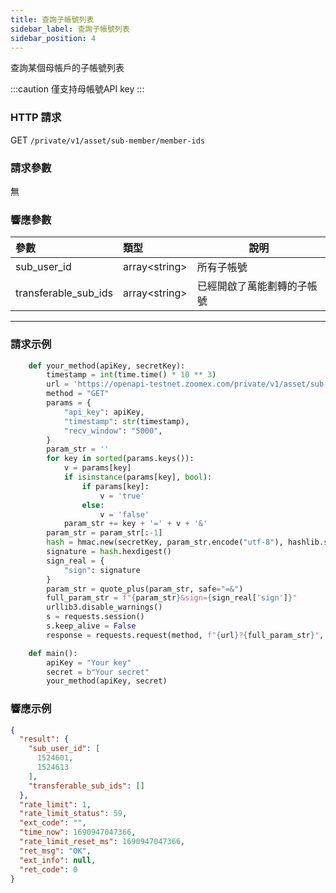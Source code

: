 ```yaml
---
title: 查詢子帳號列表
sidebar_label: 查詢子帳號列表
sidebar_position: 4
---
```


查詢某個母帳戶的子帳號列表

:::caution
僅支持母帳號API key
:::

### HTTP 請求
GET `/private/v1/asset/sub-member/member-ids`

### 請求參數
無

### 響應參數
| 參數 | 類型 | 說明|
|:----- |:-----|----- |
|sub_user_id |array&lt;string&gt; |所有子帳號 |
|transferable_sub_ids |array&lt;string&gt; |已經開啟了萬能劃轉的子帳號 |

---

### 請求示例

``` python
    def your_method(apiKey, secretKey):
        timestamp = int(time.time() * 10 ** 3)
        url = 'https://openapi-testnet.zoomex.com/private/v1/asset/sub-member/member-ids'
        method = "GET"
        params = {
            "api_key": apiKey,
            "timestamp": str(timestamp),
            "recv_window": "5000",
        }
        param_str = ''
        for key in sorted(params.keys()):
            v = params[key]
            if isinstance(params[key], bool):
                if params[key]:
                    v = 'true'
                else:
                    v = 'false'
            param_str += key + '=' + v + '&'
        param_str = param_str[:-1]
        hash = hmac.new(secretKey, param_str.encode("utf-8"), hashlib.sha256)
        signature = hash.hexdigest()
        sign_real = {
            "sign": signature
        }
        param_str = quote_plus(param_str, safe="=&")
        full_param_str = f"{param_str}&sign={sign_real['sign']}"
        urllib3.disable_warnings()
        s = requests.session()
        s.keep_alive = False
        response = requests.request(method, f"{url}?{full_param_str}", verify=False)

    def main():
        apiKey = "Your key"
        secret = b"Your secret"
        your_method(apiKey, secret)


```

### 響應示例

```json
{
  "result": {
    "sub_user_id": [
      1524601,
      1524613
    ],
    "transferable_sub_ids": []
  },
  "rate_limit": 1,
  "rate_limit_status": 59,
  "ext_code": "",
  "time_now": 1690947047366,
  "rate_limit_reset_ms": 1690947047366,
  "ret_msg": "OK",
  "ext_info": null,
  "ret_code": 0
}
```
